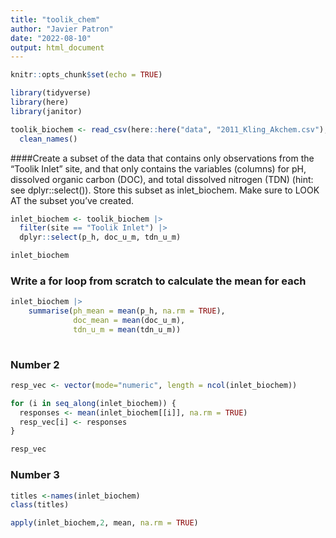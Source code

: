 ```yaml
---
title: "toolik_chem"
author: "Javier Patron"
date: "2022-08-10"
output: html_document
---
```


```r
knitr::opts_chunk$set(echo = TRUE)
```

```r
library(tidyverse)
library(here)
library(janitor)
```

```r
toolik_biochem <- read_csv(here::here("data", "2011_Kling_Akchem.csv"), na = (".")) |> 
  clean_names()
```

####Create a subset of the data that contains only observations from the “Toolik Inlet” site, and that only contains the variables (columns) for pH, dissolved organic carbon (DOC), and total dissolved nitrogen (TDN) (hint: see dplyr::select()). Store this subset as inlet_biochem. Make sure to LOOK AT the subset you’ve created.


```r
inlet_biochem <- toolik_biochem |>
  filter(site == "Toolik Inlet") |> 
  dplyr::select(p_h, doc_u_m, tdn_u_m)

inlet_biochem
```


### Write a for loop from scratch to calculate the mean for each

```r
inlet_biochem |> 
    summarise(ph_mean = mean(p_h, na.rm = TRUE),
              doc_mean = mean(doc_u_m),
              tdn_u_m = mean(tdn_u_m))
  
```


### Number 2
```r
resp_vec <- vector(mode="numeric", length = ncol(inlet_biochem))

for (i in seq_along(inlet_biochem)) {
  responses <- mean(inlet_biochem[[i]], na.rm = TRUE)
  resp_vec[i] <- responses
}

resp_vec
```

### Number 3

```r
titles <-names(inlet_biochem)
class(titles)

apply(inlet_biochem,2, mean, na.rm = TRUE)

  
  
```




